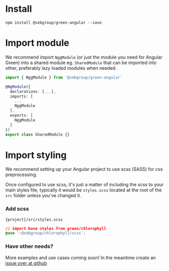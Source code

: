 
<Meta title="Get started" />

# Install

```
npm install @sebgroup/green-angular --save
```

# Import module
We recommend import `NggModule` (or just the module you need for Angular Green) into a shared module eg. `SharedModule` that can be imported into other, preferably lazy loaded modules when needed.
```ts
import { NggModule } from '@sebgroup/green-angular'

@NgModule({
  declarations: [...],
  imports: [
    ...
    NggModule
  ],
  exports: [
    NggModule
  ]
})
export class SharedModule {}
```

# Import styling
We recommend setting up your Angular project to use scss (SASS) for css preprocessing.

Once configured to use scss, it's just a matter of including the scss to your main styles file, typically it would be `styles.scss` located at the root of the `src` folder unless you've changed it.

### Add scss
`{project}/src/styles.scss`

```css
// import base styles from green/chlorophyll
@use '~@sebgroup/chlorophyll/scss';
```

### Have other needs?
More examples and use cases coming soon! In the meantime create an [issue over at github](https://github.com/sebgroup/green/issues)


